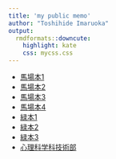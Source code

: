 ```yaml
---
title: 'my public memo'
author: "Toshihide Imaruoka"
output:
  rmdformats::downcute:
    highlight: kate
    css: mycss.css
---
```

- [馬場本1](./baba1.html)
- [馬場本2](./baba2.html)
- [馬場本3](./baba3.html)
- [馬場本4](./baba4.html)
- [緑本1](./midori1.html)
- [緑本2](./midori2.html)
- [緑本3](./midori3.html)
- [心理科学科技術部](./psytech.html)
